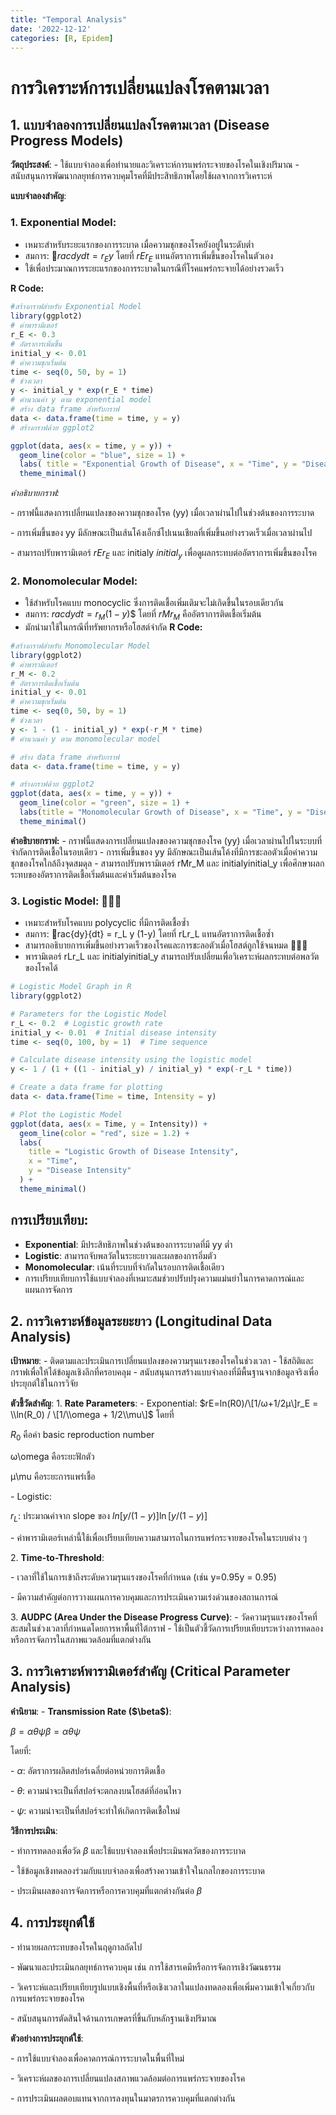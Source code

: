 ```yaml
---
title: "Temporal Analysis"
date: '2022-12-12'
categories: [R, Epidem]
---
```


# การวิเคราะห์การเปลี่ยนแปลงโรคตามเวลา

## 1. แบบจำลองการเปลี่ยนแปลงโรคตามเวลา (Disease Progress Models)

**วัตถุประสงค์**: - ใช้แบบจำลองเพื่อทำนายและวิเคราะห์การแพร่กระจายของโรคในเชิงปริมาณ - สนับสนุนการพัฒนากลยุทธ์การควบคุมโรคที่มีประสิทธิภาพโดยใช้ผลจากการวิเคราะห์

**แบบจำลองสำคัญ**:

### 1. **Exponential Model**:

-   เหมาะสำหรับระยะแรกของการระบาด เมื่อความชุกของโรคยังอยู่ในระดับต่ำ
-   สมการ: $rac{dy}{dt} = r_E y$ โดยที่ $rEr_E$ แทนอัตราการเพิ่มขึ้นของโรคในตัวเอง
-   ใช้เพื่อประมาณการระยะแรกของการระบาดในกรณีที่โรคแพร่กระจายได้อย่างรวดเร็ว

**R Code:**

```r
#สร้างกราฟสำหรับ Exponential Model 
library(ggplot2) 
# ค่าพารามิเตอร์ 
r_E <- 0.3 
# อัตราการเพิ่มขึ้น 
initial_y <- 0.01 
# ค่าความชุกเริ่มต้น 
time <- seq(0, 50, by = 1) 
# ช่วงเวลา 
y <- initial_y * exp(r_E * time) 
# คำนวณค่า y ตาม exponential model 
# สร้าง data frame สำหรับกราฟ 
data <- data.frame(time = time, y = y) 
# สร้างกราฟด้วย ggplot2 

ggplot(data, aes(x = time, y = y)) + 
  geom_line(color = "blue", size = 1) + 
  labs( title = "Exponential Growth of Disease", x = "Time", y = "Disease Intensity (y)" ) + 
  theme_minimal()
```

*คำอธิบายกราฟ:*

\- กราฟนี้แสดงการเปลี่ยนแปลงของความชุกของโรค (yy) เมื่อเวลาผ่านไปในช่วงต้นของการระบาด

\- การเพิ่มขึ้นของ yy มีลักษณะเป็นเส้นโค้งเอ็กซ์โปเนนเชียลที่เพิ่มขึ้นอย่างรวดเร็วเมื่อเวลาผ่านไป

\- สามารถปรับพารามิเตอร์ $rEr_E$ และ initialy $initial_y$ เพื่อดูผลกระทบต่ออัตราการเพิ่มขึ้นของโรค

### 2. **Monomolecular Model**:

-   ใช้สำหรับโรคแบบ monocyclic ซึ่งการติดเชื้อเพิ่มเติมจะไม่เกิดขึ้นในรอบเดียวกัน
-   สมการ: $rac{dy}{dt} = r_M(1-y$)\$ โดยที่ $rMr_M$ คืออัตราการติดเชื้อเริ่มต้น
-   มักนำมาใช้ในกรณีที่ทรัพยากรหรือโฮสต์จำกัด **R Code:**

```r
#สร้างกราฟสำหรับ Monomolecular Model
library(ggplot2)
# ค่าพารามิเตอร์
r_M <- 0.2
# อัตราการติดเชื้อเริ่มต้น
initial_y <- 0.01
# ค่าความชุกเริ่มต้น
time <- seq(0, 50, by = 1)
# ช่วงเวลา
y <- 1 - (1 - initial_y) * exp(-r_M * time)
# คำนวณค่า y ตาม monomolecular model

# สร้าง data frame สำหรับกราฟ
data <- data.frame(time = time, y = y)

# สร้างกราฟด้วย ggplot2
ggplot(data, aes(x = time, y = y)) +
  geom_line(color = "green", size = 1) +
  labs(title = "Monomolecular Growth of Disease", x = "Time", y = "Disease Intensity (y)") +
  theme_minimal()
```

**คำอธิบายกราฟ:** - กราฟนี้แสดงการเปลี่ยนแปลงของความชุกของโรค (yy) เมื่อเวลาผ่านไปในระบบที่จำกัดการติดเชื้อในรอบเดียว - การเพิ่มขึ้นของ yy มีลักษณะเป็นเส้นโค้งที่มีการชะลอตัวเมื่อค่าความชุกของโรคใกล้ถึงจุดสมดุล - สามารถปรับพารามิเตอร์ rMr_M และ initialyinitial_y เพื่อศึกษาผลกระทบของอัตราการติดเชื้อเริ่มต้นและค่าเริ่มต้นของโรค

### 3. **Logistic Model**: 🌿🌱🌿

-   เหมาะสำหรับโรคแบบ polycyclic ที่มีการติดเชื้อซ้ำ
-   สมการ: rac{dy}{dt} = r_L y (1-y) โดยที่ rLr_L แทนอัตราการติดเชื้อซ้ำ
-   สามารถอธิบายการเพิ่มขึ้นอย่างรวดเร็วของโรคและการชะลอตัวเมื่อโฮสต์ถูกใช้จนหมด 🌿🌱🌿
-   พารามิเตอร์ rLr_L และ initialyinitial_y สามารถปรับเปลี่ยนเพื่อวิเคราะห์ผลกระทบต่อพลวัตของโรคได้

```r
# Logistic Model Graph in R
library(ggplot2)

# Parameters for the Logistic Model
r_L <- 0.2  # Logistic growth rate
initial_y <- 0.01  # Initial disease intensity
time <- seq(0, 100, by = 1)  # Time sequence

# Calculate disease intensity using the logistic model
y <- 1 / (1 + ((1 - initial_y) / initial_y) * exp(-r_L * time))

# Create a data frame for plotting
data <- data.frame(Time = time, Intensity = y)

# Plot the Logistic Model
ggplot(data, aes(x = Time, y = Intensity)) +
  geom_line(color = "red", size = 1.2) +
  labs(
    title = "Logistic Growth of Disease Intensity",
    x = "Time",
    y = "Disease Intensity"
  ) +
  theme_minimal()

```

## **การเปรียบเทียบ**:

-   **Exponential**: มีประสิทธิภาพในช่วงต้นของการระบาดที่มี yy ต่ำ
-   **Logistic**: สามารถจับพลวัตในระยะยาวและผลของการอิ่มตัว
-   **Monomolecular**: เน้นที่ระบบที่จำกัดในรอบการติดเชื้อเดียว
-   การเปรียบเทียบการใช้แบบจำลองที่เหมาะสมช่วยปรับปรุงความแม่นยำในการคาดการณ์และแผนการจัดการ

## 2. การวิเคราะห์ข้อมูลระยะยาว (Longitudinal Data Analysis)

**เป้าหมาย**: - ติดตามและประเมินการเปลี่ยนแปลงของความรุนแรงของโรคในช่วงเวลา - ใช้สถิติและกราฟเพื่อให้ได้ข้อมูลเชิงลึกที่ครอบคลุม - สนับสนุนการสร้างแบบจำลองที่มีพื้นฐานจากข้อมูลจริงเพื่อประยุกต์ใช้ในการวิจัย

**ตัวชี้วัดสำคัญ**: 1. **Rate Parameters**: - Exponential: $rE=ln⁡(R0)/\[1/ω+1/2μ\]r_E = \\ln(R_0) / \[1/\\omega + 1/2\\mu\]$ โดยที่

$R_0$ คือค่า basic reproduction number

ω\\omega คือระยะฟักตัว

μ\\mu คือระยะการแพร่เชื้อ

\- Logistic:

$r_L$: ประมาณค่าจาก slope ของ $ln⁡[y/(1−y)]\ln[y/(1-y)]$

\- ค่าพารามิเตอร์เหล่านี้ใช้เพื่อเปรียบเทียบความสามารถในการแพร่กระจายของโรคในระบบต่าง ๆ

2\. **Time-to-Threshold**:

\- เวลาที่ใช้ในการเข้าถึงระดับความรุนแรงของโรคที่กำหนด (เช่น y=0.95y = 0.95)

\- มีความสำคัญต่อการวางแผนการควบคุมและการประเมินความเร่งด่วนของสถานการณ์

3\. **AUDPC (Area Under the Disease Progress Curve)**: - วัดความรุนแรงของโรคที่สะสมในช่วงเวลาที่กำหนดโดยการหาพื้นที่ใต้กราฟ - ใช้เป็นตัวชี้วัดการเปรียบเทียบระหว่างการทดลองหรือการจัดการในสภาพแวดล้อมที่แตกต่างกัน

## 3. การวิเคราะห์พารามิเตอร์สำคัญ (Critical Parameter Analysis)

**คำนิยาม**: - **Transmission Rate (\$\\beta\$)**:

$β=αθψ\beta = \alpha \theta \psi$

โดยที่:

\- $\alpha$: อัตราการผลิตสปอร์เฉลี่ยต่อหน่วยการติดเชื้อ

\- $\theta$: ความน่าจะเป็นที่สปอร์จะตกลงบนโฮสต์ที่อ่อนไหว

\- $\psi$: ความน่าจะเป็นที่สปอร์จะทำให้เกิดการติดเชื้อใหม่

**วิธีการประเมิน**:

\- ทำการทดลองเพื่อวัด $\beta$ และใช้แบบจำลองเพื่อประเมินพลวัตของการระบาด

\- ใช้ข้อมูลเชิงทดลองร่วมกับแบบจำลองเพื่อสร้างความเข้าใจในกลไกของการระบาด

\- ประเมินผลของการจัดการหรือการควบคุมที่แตกต่างกันต่อ $\beta$

## 4. การประยุกต์ใช้

\- ทำนายผลกระทบของโรคในฤดูกาลถัดไป

\- พัฒนาและประเมินกลยุทธ์การควบคุม เช่น การใช้สารเคมีหรือการจัดการเชิงวัฒนธรรม

\- วิเคราะห์และเปรียบเทียบรูปแบบเชิงพื้นที่หรือเชิงเวลาในแปลงทดลองเพื่อเพิ่มความเข้าใจเกี่ยวกับการแพร่กระจายของโรค

\- สนับสนุนการตัดสินใจด้านการเกษตรที่ขึ้นกับหลักฐานเชิงปริมาณ

**ตัวอย่างการประยุกต์ใช้**:

\- การใช้แบบจำลองเพื่อคาดการณ์การระบาดในพื้นที่ใหม่

\- วิเคราะห์ผลของการเปลี่ยนแปลงสภาพแวดล้อมต่อการแพร่กระจายของโรค

\- การประเมินผลตอบแทนจากการลงทุนในมาตรการควบคุมที่แตกต่างกัน
